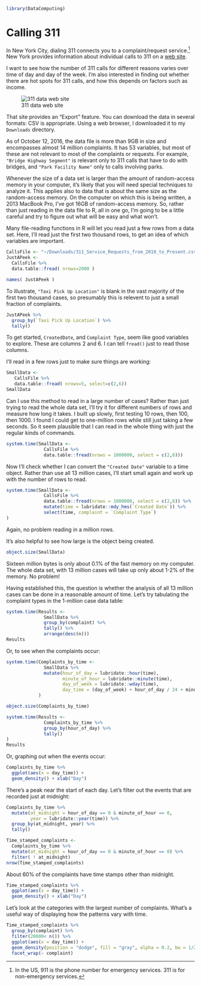 ```r
library(DataComputing)
```

# Calling 311

In New York City, dialing 311 connects you to a complaint/request service.^[In the US, 911 is the phone number for emergency services.  311 is for non-emergency services.]  New York provides information about individual calls to 311 on a [web site](https://data.cityofnewyork.us/Social-Services/311-Service-Requests-from-2010-to-Present/erm2-nwe9?).

I want to see how the number of 311 calls for different reasons varies over time of day and day of the week.  I'm also interested in finding out whether there are hot spots for 311 calls, and how this depends on factors such as income.

![311 data web site](Images/311-Calls.png)

That site provides an "Export" feature.  You can download the data in several formats: CSV is appropriate. Using a web browser, I downloaded it to my `Downloads` directory.

As of October 12, 2016, the data file is more than 9GB in size and encompasses almost 14 million complaints. It has 53 variables, but most of these are not relevant to most of the complaints or requests. For example, `"Bridge Highway Segment"` is relevant only to 311 calls that have to do with bridges, and `"Park Facility Name"` only to calls involving parks.

Whenever the size of a data set is larger than the amount of random-access memory in your computer, it's likely that you will need special techniques to analyze it. This applies also to data that is about the same size as the random-access memory. On the computer on which this is being written, a 2013 MacBook Pro, I've got 16GB of random-access memory. So, rather than just reading in the data file to R, all in one go, I'm going to be a little careful and try to figure out what will be easy and what won't.

Many file-reading functions in R will let you read just a few rows from a data set. Here, I'll read just the first two thousand rows, to get an idea of which variables are important.

```r
CallsFile <- "~/Downloads/311_Service_Requests_from_2010_to_Present.csv"
JustAPeek <- 
  CallsFile %>% 
  data.table::fread( nrows=2000 ) 

names( JustAPeek )
```

To illustrate, `"Taxi Pick Up Location"` is blank in the vast majority of the first two thousand cases, so presumably this is relevent to just a small fraction of complaints.
```r
JustAPeek %>%
  group_by(`Taxi Pick Up Location`) %>%
  tally()
```

To get started, `CreatedDate`, and `Complaint Type`, seem like good variables to explore. These are columns 2 and 6. I can tell `fread()` just to read those columns.

I'll read in a few rows just to make sure things are working:
```r
SmallData <- 
   CallsFile %>%
   data.table::fread( nrows=5, select=c(2,6))
SmallData
```

Can I use this method to read in a large number of cases? Rather than just trying to read the whole data set, I'll try it for different numbers of rows and measure how long it takes. I built up slowly, first testing 10 rows, then 100, then 1000. I found I could get to one-million rows while still just taking a few seconds. So it seem plausible that I can read in the whole thing with just the regular kinds of commands.
```r
system.time(SmallData <- 
              CallsFile %>% 
              data.table::fread(nrows = 1000000, select = c(2,6)))
```

Now I'll check whether I can convert the `"Created Date"` variable to a time object. Rather than use all 13 million cases, I'll start small again and work up with the number of rows to read.

```r
system.time(SmallData <- 
              CallsFile %>% 
              data.table::fread(nrows = 1000000, select = c(2,6)) %>% 
              mutate(time = lubridate::mdy_hms(`Created Date`)) %>%
              select(time, complaint = `Complaint Type`)
)
```
Again, no problem reading in a million rows.

It's also helpful to see how large is the object being created.
```r
object.size(SmallData)
```

Sixteen million bytes is only about 0.1% of the fast memory on my computer. The whole data set, with 13 million cases will take up only about 1-2% of the memory. No problem!

Having established this, the question is whether the analysis of all 13 million cases can be done in a reasonable amount of time.  Let's try tabulating the complaint types in the 1-million case data table:

```r
system.time(Results <- 
              SmallData %>% 
              group_by(complaint) %>% 
              tally() %>%
              arrange(desc(n)))
Results
```

Or, to see when the complaints occur:
```r
system.time(Complaints_by_time <- 
              SmallData %>% 
              mutate(hour_of_day = lubridate::hour(time),
                     minute_of_hour = lubridate::minute(time),
                     day_of_week = lubridate::wday(time),
                     day_time = (day_of_week) + hour_of_day / 24 + minute_of_hour / (24*60))
            )

object.size(Complaints_by_time)

system.time(Results <- 
              Complaints_by_time %>%
              group_by(hour_of_day) %>%
              tally()
)
Results
```

Or, graphing out when the events occur:
```r
Complaints_by_time %>%
  ggplot(aes(x = day_time)) +
  geom_density() + xlab("Day")
```

There's a peak near the start of each day.  Let's filter out the events that are recorded just at midnight:

```r
Complaints_by_time %>%
  mutate(at_midnight = hour_of_day == 0 & minute_of_hour == 0,
         year = lubridate::year(time)) %>%
  group_by(at_midnight, year) %>%
  tally()
```

```r
Time_stamped_complaints <-
  Complaints_by_time %>%
  mutate(at_midnight = hour_of_day == 0 & minute_of_hour == 0) %>%
  filter( ! at_midnight)
nrow(Time_stamped_complaints)
```

About 60% of the complaints have time stamps other than midnight.

```r
Time_stamped_complaints %>%
  ggplot(aes(x = day_time)) +
  geom_density() + xlab("Day")
```

Let's look at the categories with the largest number of complaints. What's a useful way of displaying how the patterns vary with time.

```r
Time_stamped_complaints %>%
  group_by(complaint) %>%
  filter(20000< n()) %>%
  ggplot(aes(x = day_time)) +
  geom_density(position = "dodge", fill = "gray", alpha = 0.2, bw = 1/24) + xlab("Day") + 
  facet_wrap(~ complaint)
```


